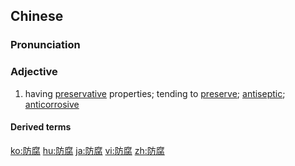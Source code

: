 ==Chinese==
{{zh-forms}}

===Pronunciation===
{{zh-pron
|m=fángfǔ
|c=fong4 fu6
|h=pfs=fòng-fú
|mn=hông-hù
|cat=a
}}

===Adjective===
{{zh-adj}}

# having [[preservative]] properties; tending to [[preserve]]; [[antiseptic]]; [[anticorrosive]]

====Derived terms====
{{zh-der|防腐劑}}

[[ko:防腐]]
[[hu:防腐]]
[[ja:防腐]]
[[vi:防腐]]
[[zh:防腐]]
